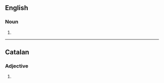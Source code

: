 ==English==

===Noun===
{{head|en|noun plural form}}

# {{plural of|endocrine|lang=en}}

----

==Catalan==

===Adjective===
{{head|ca|adjective form}}

# {{feminine plural of|endocrí|lang=ca}}